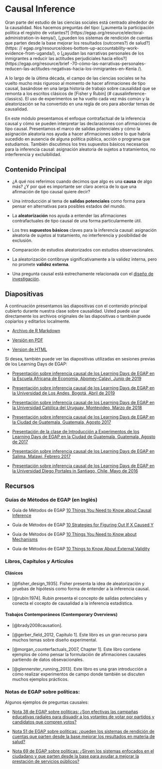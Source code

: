 # Causal Inference {.tabset}


Gran parte del estudio de las ciencias sociales está centrado alrededor de la causalidad. Nos hacemos preguntas del tipo: [¿aumenta la participación política el registro de votantes?] (https://egap.org/resource/electoral-administration-in-kenya/),  [¿pueden los sistemas de rendición de cuentas que parten desde la base mejorar los resultados (outcomes?) de salud?] (https: // egap.org/resource/does-bottom-up-accountability-work-evidence-from-uganda/), o [¿ayudan las narrativas personales de los inmigrantes  a reducir las actitudes perjudiciales hacia ellos?] (https://egap.org/resource/brief -70-cómo-las-narrativas-personales-reducen-las-actitudes-negativas-hacia-los-inmigrantes-en-Kenia /).

A lo largo de la última década, el campo de las ciencias sociales se ha vuelto mucho más riguroso al momento de hacer afirmaciones de tipo causal, basándose en una larga historia de trabajo sobre causalidad que se remonta a los escritos clásicos de [Fisher y Rubin] (# causalinference-classics). El uso de experimentos se ha vuelto cada vez más común y la aleatorización se ha convertido en una regla de oro para abordar temas de causalidad.


En este módulo presentamos el enfoque contrafactual de la inferencia causal y cómo se pueden interpretar las declaraciones con afirmaciones de tipo causal. Presentamos el marco de salidas potenciales  y cómo la asignación aleatoria nos ayuda a hacer afirmaciones sobre lo que habría sucedido en ausencia de alguna política pública, acción o programa que estudiamos. También discutimos los tres supuestos básicos necesarios para la inferencia causal: asignación aleatoria de sujetos a tratamientos, no interferencia y excluibilidad.




## Contenido Principal

 - ¿A qué nos referimos cuando decimos que algo es una **causa** de algo más? ¿Y por qué es importante ser claro acerca de lo que una afirmación de tipo causal quiere decir?

- Una introducción al tema de **salidas potenciales** como forma para pensar en alternativas para posibles estados del mundo.

 - La **aleatorización** nos ayuda a entender las afirmaciones contrafactuales de tipo causal de una forma particularmente útil.
 
 
- Los tres **supuestos básicos** claves para la inferencia causal: asignación aleatoria de sujetos al tratamiento, no interferencia y posibilidad de exclusión.

 - Comparación de estudios aleatorizados con estudios observacionales.

 - La aleatorización contibruye significativamente a la validez interna, pero no promete **validez externa**.

 - Una pregunta causal está estrechamente relacionada con el [diseño de investigación](the-research-design-process.html).
 
 



 
## Diapositivas

A continuación presentamos las diapositivas con el contenido principal cubierto durante nuestra clase sobre causalidad. Usted puede usar directamente los archivos originales de las diapositivas o también puede copiarlos y editarlos localmente.

- [Archivo de R Markdown](https://egap.github.io/learningdays-resources/Slides/causalinference-slides.Rmd)

- [Versión en PDF](https://egap.github.io/learningdays-resources/Slides/causalinference-slides.pdf)

- [Version de HTML](https://egap.github.io/learningdays-resources/Slides/causalinference-slides.html)

Si desea, también puede ver las diapositivas utilizadas en sesiones previas de los Learning Days de EGAP:

 - [Presentación sobre inferencia causal de los Learning Days de EGAP en la Escuela Africana de Economía, Abomey-Calavi, Junio de 2019](https://egap.github.io/learningdays-resources/Slides/Examples/causality-benin.pdf)

 - [Presentación sobre inferencia causal de los Learning Days de EGAP en la Universidad de Los Andes, Bogotá, Abril de 2019](https://egap.github.io/learningdays-resources/Slides/Examples/causality-bogota.pdf)

 - [Presentación sobre inferencia causal de los Learning Days de EGAP en la Universidad Católica del Uruguay, Montevideo, Marzo de 2018](https://egap.github.io/learningdays-resources/Slides/Examples/causality-montevideo.pdf)

 - [Presentación sobre inferencia causal de los Learning Days de EGAP en  la Ciudad de Guatemala, Guatemala, Agosto 2017](https://egap.github.io/learningdays-resources/Slides/Examples/causality-guatemala.pdf)

 - [Presentación de la clase de Introducción a Experimentos de los Learning Days de EGAP en la Ciudad de Guatemala, Guatemala, Agosto de 2017](https://egap.github.io/learningdays-resources/Slides/Examples/intro_experiments-guatemala.pdf)

 - [Presentación sobre inferencia causal de los Learning Days de EGAP en Salima, Malawi, Febrero 2017](https://egap.github.io/learningdays-resources/Slides/Examples/causality-malawi.pdf)

 - [Presentación sobre inferencia causal de los Learning Days de EGAP  en la Universidad Diego Portales in Santiago, Chile, Mayo de 2016](https://egap.github.io/learningdays-resources/Slides/Examples/causality-santiago.pdf)

## Recursos

### Guías de Métodos de EGAP (en Inglés)

- Guía de Métodos de EGAP [10 Things You Need to Know about Causal Inference](https://egap.org/resource/10-things-to-know-about-causal-inference/)

- Guía de Métodos de EGAP [10 Strategies for Figuring Out If X Caused Y](https://egap.org/resource/10-strategies-figuring-out-if-x-caused-y/)

- Guía de Métodos de EGAP [10 Things You Need to Know about Mechanisms](https://egap.org/resource/10-things-mechanisms/)

- Guía de Métodos de EGAP [10 Things to Know About External Validity](https://egap.org/resource/10-things-to-know-about-external-validity/)

### Libros, Capítulos y Artículos {#causalinference-cites}


#### Clásicos {#causalinference-classics}

- [@fisher_design_1935]. Fisher presenta la idea de aleatorización y pruebas de hipótesis como forma de entender a la inferencia causal.

- [@rubin:1974]. Rubin presenta el concepto de salidas potenciales y conecta el cocepto de causalidad a la inferencia estadística.

#### Trabajos Contemporáneos (Contemporary Overviews)

- [@brady2008causation].

- [@gerber_field_2012, Capítulo 1]. Este libro es un gran recurso para muchos temas sobre diseño experimental.

- [@morgan_counterfactuals_2007, Chapter 1].  Este libro contiene ejemplos de cómo pensar la formulación de afirmaciones causales partiendo de datos obsevacionales.

- [@glennerster_running_2013]. Este libro es una gran introducción a cómo realizar experimentos de campo donde también se discuten muchos ejemplos prácticos.

### Notas de EGAP sobre políticas:

Algunos ejemplos de preguntas causales:

- [ Nota 38 de EGAP sobre políticas: ¿Son efectivas las campañas educativas radiales para disuadir a los votantes de votar por partidos y candidatos que compren votos?](https://egap.org/resource/brief-38-diminishing-the-effectiveness-of-vote-buying-through-voter-education/)

- [Nota 51 de EGAP sobre políticas:  ¿pueden los sistemas de rendición de cuentas que parten desde la base mejorar los resultados en materia de salud?](https://egap.org/resource/does-information-technology-improve-public-service-delivery-lessons-from-uganda/)


- [Nota 69 de EGAP sobre políticas: ¿Sirven los sistemas enfocados en el ciudadano y que parten desde la base para ayudar a mejorar la prestación de servicios públicos?](https://egap.org/resource/brief-69-bottom-up-accountability-and-public-service-provision-in-brazil/)


